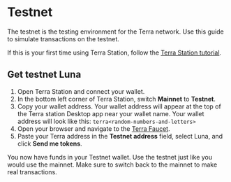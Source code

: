 # Testnet

The testnet is the testing environment for the Terra network. Use this guide to simulate transactions on the testnet.

If this is your first time using Terra Station, follow the [Terra Station tutorial](./download/terra-station-desktop.mdx).

## Get testnet Luna
1. Open Terra Station and connect your wallet.
2. In the bottom left corner of Terra Station, switch **Mainnet** to **Testnet**.
2. Copy your wallet address. Your wallet address will appear at the top of the Terra station Desktop app near your wallet name. Your wallet address will look like this: `terra<random-numbers-and-letters>`
3. Open your browser and navigate to the [Terra Faucet](https://faucet.terra.money).
4. Paste your Terra address in the **Testnet address** field, select Luna, and click **Send me tokens**.

You now have funds in your Testnet wallet. Use the testnet just like you would use the mainnet. Make sure to switch back to the mainnet to make real transactions.
